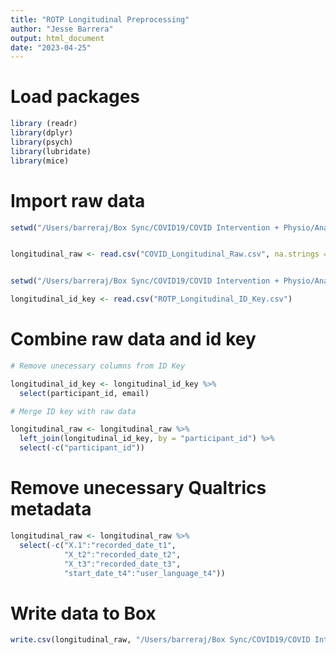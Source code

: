 ```yaml
---
title: "ROTP Longitudinal Preprocessing"
author: "Jesse Barrera"
output: html_document
date: "2023-04-25"
---
```


# Load packages

```r

library (readr)
library(dplyr)
library(psych)
library(lubridate)
library(mice)

```

# Import raw data

```r

setwd("/Users/barreraj/Box Sync/COVID19/COVID Intervention + Physio/Analyses/Raw Data - Longitudinal")


longitudinal_raw <- read.csv("COVID_Longitudinal_Raw.csv", na.strings = c("", " "))


setwd("/Users/barreraj/Box Sync/COVID19/COVID Intervention + Physio/Analyses/ID Keys")

longitudinal_id_key <- read.csv("ROTP_Longitudinal_ID_Key.csv")

```

# Combine raw data and id key 

```r

# Remove unecessary columns from ID Key

longitudinal_id_key <- longitudinal_id_key %>% 
  select(participant_id, email)

# Merge ID key with raw data

longitudinal_raw <- longitudinal_raw %>% 
  left_join(longitudinal_id_key, by = "participant_id") %>% 
  select(-c("participant_id"))
```

# Remove unecessary Qualtrics metadata

```r

longitudinal_raw <- longitudinal_raw %>% 
  select(-c("X.1":"recorded_date_t1",
            "X_t2":"recorded_date_t2",
            "X_t3":"recorded_date_t3",
            "start_date_t4":"user_language_t4"))

```

# Write data to Box

```r

write.csv(longitudinal_raw, "/Users/barreraj/Box Sync/COVID19/COVID Intervention + Physio/Analyses/Raw Data - Longitudinal/COVID_Longitudinal_Identifiable.csv")

```






